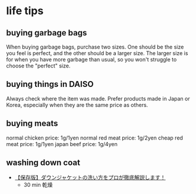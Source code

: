 # life tips

## buying garbage bags

When buying garbage bags, purchase two sizes. One should be the size you feel is perfect, and the other should be a larger size. The larger size is for when you have more garbage than usual, so you won't struggle to choose the "perfect" size.

## buying things in DAISO

Always check where the item was made. Prefer products made in Japan or Korea, especially when they are the same price as others.

## buying meats

normal chicken price: 1g/1yen
normal red meat price: 1g/2yen
cheap red meat price: 1g/1yen
japan beef price: 1g/4yen

## washing down coat

- [【保存版】ダウンジャケットの洗い方をプロが徹底解説します！](https://youtu.be/hHrYWHAPTLk)
  - 30 min 乾燥
